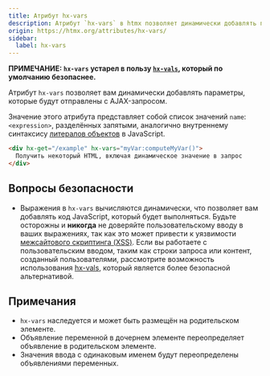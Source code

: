 ```yaml
---
title: Атрибут hx-vars
description: Атрибут `hx-vars` в htmx позволяет динамически добавлять параметры, которые будут отправлены с AJAX-запросом. Этот атрибут устарел. Рекомендуем использовать атрибут `hx-vals`, который предоставляет ту же функциональность с более безопасными настройками по умолчанию.
origin: https://htmx.org/attributes/hx-vars/
sidebar:
  label: hx-vars
---
```


**ПРИМЕЧАНИЕ: `hx-vars` устарел в пользу [`hx-vals`](/attributes/hx-vals/), который по умолчанию безопаснее.**

Атрибут `hx-vars` позволяет вам динамически добавлять параметры, которые будут отправлены с AJAX-запросом.

Значение этого атрибута представляет собой список значений `name`:`<expression>`, разделённых запятыми, аналогично внутреннему синтаксису [литералов объектов](https://developer.mozilla.org/ru/docs/Web/JavaScript/Guide/Grammar_and_types#%D0%BB%D0%B8%D1%82%D0%B5%D1%80%D0%B0%D0%BB_%D0%BE%D0%B1%D1%8A%D0%B5%D0%BA%D1%82%D0%B0) в JavaScript.

```html wrap
<div hx-get="/example" hx-vars="myVar:computeMyVar()">
  Получить некоторый HTML, включая динамическое значение в запрос
</div>
```

## Вопросы безопасности

* Выражения в `hx-vars` вычисляются динамически, что позволяет вам добавлять код JavaScript, который будет выполняться. Будьте осторожны и **никогда** не доверяйте пользовательскому вводу в ваших выражениях, так как это может привести к уязвимости [межсайтового скриптинга (XSS)](https://owasp.org/www-community/attacks/xss/). Если вы работаете с пользовательским вводом, таким как строки запроса или контент, созданный пользователями, рассмотрите возможность использования [hx-vals](/attributes/hx-vals/), который является более безопасной альтернативой.

## Примечания

* `hx-vars` наследуется и может быть размещён на родительском элементе.
* Объявление переменной в дочернем элементе переопределяет объявление в родительском элементе.
* Значения ввода с одинаковым именем будут переопределены объявлениями переменных.
